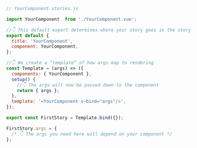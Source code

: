 ```js
// YourComponent.stories.js

import YourComponent  from './YourComponent.vue';

//👇 This default export determines where your story goes in the story list
export default {
  title: 'YourComponent',
  component: YourComponent,
};

//👇 We create a “template” of how args map to rendering
const Template = (args) => ({
  components: { YourComponent },
  setup() {
    //👇 The args will now be passed down to the component
    return { args };
  },
  template: '<YourComponent v-bind="args"/>',
});

export const FirstStory = Template.bind({});

FirstStory.args = {
  /* 👇 The args you need here will depend on your component */
};
```